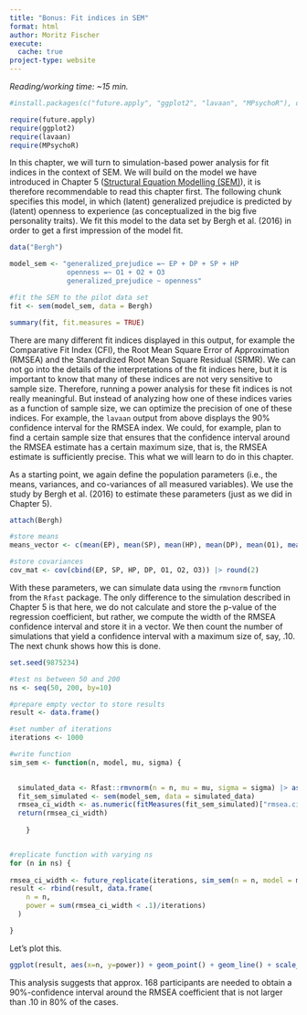 ```yaml
---
title: "Bonus: Fit indices in SEM"
format: html
author: Moritz Fischer
execute:
  cache: true
project-type: website
---
```


*Reading/working time: ~15 min.*

```r

#install.packages(c("future.apply", "ggplot2", "lavaan", "MPsychoR"), dependencies = TRUE)

require(future.apply)
require(ggplot2)
require(lavaan)
require(MPsychoR)

```

In this chapter, we will turn to simulation-based power analysis for fit indices in the context of SEM. We will build on the model we have introduced in Chapter 5 ([Structural Equation Modelling (SEM)](SEM.qmd)), it is therefore recommendable to read this chapter first.  The following chunk specifies this model, in which (latent) generalized prejudice is predicted by (latent) openness to experience (as conceptualized in the big five personality traits). We fit this model to the data set by Bergh et al. (2016) in order to get a first impression of the model fit.

```r

data("Bergh")

model_sem <- "generalized_prejudice =~ EP + DP + SP + HP
              openness =~ O1 + O2 + O3
              generalized_prejudice ~ openness"

#fit the SEM to the pilot data set
fit <- sem(model_sem, data = Bergh)

summary(fit, fit.measures = TRUE)

```

There are many different fit indices displayed in this output, for example the  Comparative Fit Index (CFI), the Root Mean Square Error of Approximation (RMSEA) and the Standardized Root Mean Square Residual (SRMR). We can not go into the details of the interpretations of the fit indices here, but it is important to know that many of these indices are not very sensitive to sample size. Therefore, running a power analysis for these fit indices is not really meaningful. But instead of analyzing how one of these indices varies as a function of sample size, we can optimize the precision of one of these indices. For example, the `lavaan` output from above displays the 90% confidence interval for the RMSEA index. We could, for example, plan to find a certain sample size that ensures that the confidence interval around the RMSEA estimate has a certain maximum size, that is, the RMSEA estimate is sufficiently precise. This what we will learn to do in this chapter. 

As a starting point, we again define the population parameters (i.e., the means, variances, and co-variances of all measured variables). We use the study by Bergh et al. (2016) to estimate these parameters (just as we did in Chapter 5).

```r

attach(Bergh)

#store means
means_vector <- c(mean(EP), mean(SP), mean(HP), mean(DP), mean(O1), mean(O2), mean(O3)) |> round(2)

#store covariances
cov_mat <- cov(cbind(EP, SP, HP, DP, O1, O2, O3)) |> round(2)

```

With these parameters, we can simulate data using the `rmvnorm` function from the `Rfast` package. The only difference to the simulation described in Chapter 5 is that here, we do not calculate and store the p-value of the regression coefficient, but rather, we compute the width of the RMSEA confidence interval and store it in a vector. We then count the number of simulations that yield a confidence interval with a maximum size of, say, .10. The next chunk shows how this is done. 

```r

set.seed(9875234)

#test ns between 50 and 200
ns <- seq(50, 200, by=10) 

#prepare empty vector to store results
result <- data.frame()

#set number of iterations
iterations <- 1000

#write function
sim_sem <- function(n, model, mu, sigma) {
  

  simulated_data <- Rfast::rmvnorm(n = n, mu = mu, sigma = sigma) |> as.data.frame()
  fit_sem_simulated <- sem(model_sem, data = simulated_data)
  rmsea_ci_width <- as.numeric(fitMeasures(fit_sem_simulated)["rmsea.ci.upper"] - fitMeasures(fit_sem_simulated)["rmsea.ci.lower"])
  return(rmsea_ci_width)
  
    }


#replicate function with varying ns
for (n in ns) {  
  
rmsea_ci_width <- future_replicate(iterations, sim_sem(n = n, model = model_sem, mu = means_vector, sigma = cov_mat), future.seed=TRUE)  
result <- rbind(result, data.frame(
    n = n,
    power = sum(rmsea_ci_width < .1)/iterations)
  )

}
```

Let's plot this. 

```r

ggplot(result, aes(x=n, y=power)) + geom_point() + geom_line() + scale_x_continuous(n.breaks = 18, limits = c(30,200)) + scale_y_continuous(n.breaks = 10, limits = c(0,1)) + geom_hline(yintercept= 0.8, color = "red")

```

This analysis suggests that approx. 168 participants are needed to obtain a 90%-confidence interval around the RMSEA coefficient that is not larger than .10 in 80% of the cases. 


